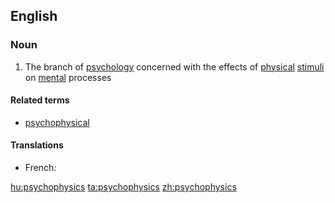 ==English==

===Noun===
{{wikipedia}}
{{en-noun|-}}

#{{psychology}} The branch of [[psychology]] concerned with the effects of [[physical]] [[stimulus|stimuli]] on [[mental]] processes

====Related terms====
*[[psychophysical]]

====Translations====
{{trans-top|a branch of psychology}}
* French: {{t+|fr|psychophysique|f}}
{{trans-mid}}
{{trans-bottom}}

[[hu:psychophysics]]
[[ta:psychophysics]]
[[zh:psychophysics]]
